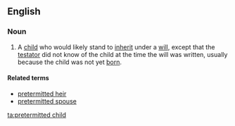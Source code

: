 ==English==

===Noun===
{{wikipedia}}
{{en-noun|head=[[pretermitted]] [[child]]|pretermitted children}}
# {{lb|en|legal}} A [[child]] who would likely stand to [[inherit]] under a [[will]], except that the [[testator]] did not know of the child at the time the will was written, usually because the child was not yet [[born]].

====Related terms====
* [[pretermitted heir]]
* [[pretermitted spouse]]

[[ta:pretermitted child]]